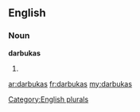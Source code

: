 ==English==

===Noun===
'''darbukas'''

# {{plural of|[[darbuka]]}}

[[Category:English plurals]]

[[ar:darbukas]]
[[fr:darbukas]]
[[my:darbukas]]